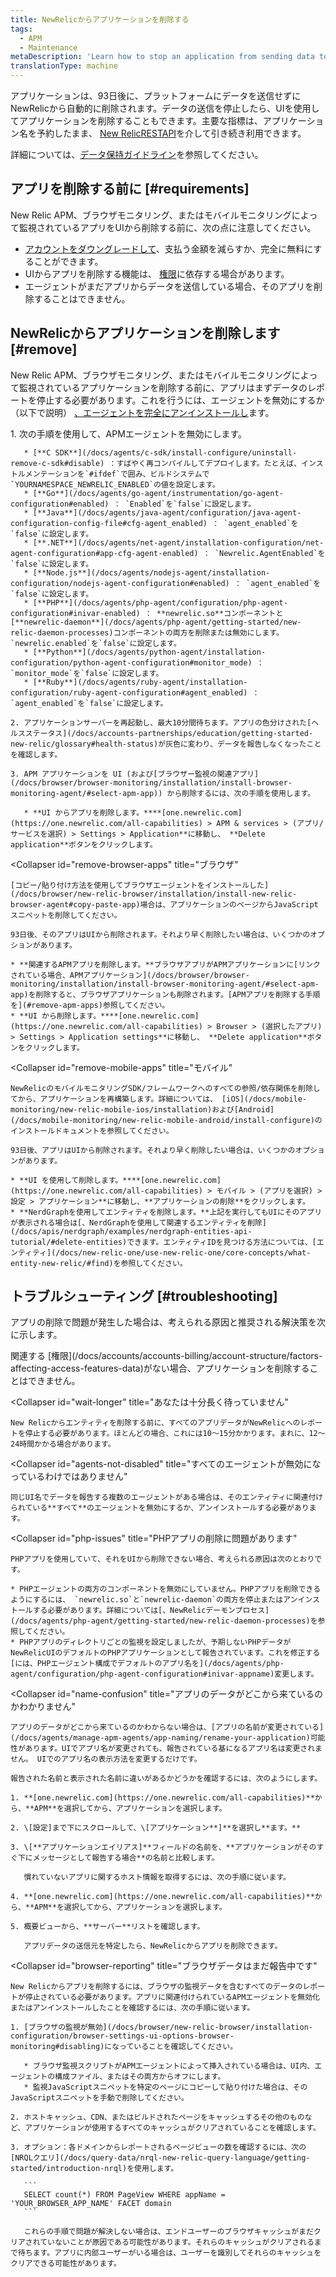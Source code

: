 ```yaml
---
title: NewRelicからアプリケーションを削除する
tags:
  - APM
  - Maintenance
metaDescription: 'Learn how to stop an application from sending data to New Relic, and how to remove it from the UI.'
translationType: machine
---
```


アプリケーションは、93日後に、プラットフォームにデータを送信せずにNewRelicから自動的に削除されます。データの送信を停止したら、UIを使用してアプリケーションを削除することもできます。主要な指標は、アプリケーション名を予約したまま、 [New RelicRESTAPI](/docs/apis/rest-api-v2/getting-started/introduction-new-relic-rest-api-v2)を介して引き続き利用できます。

詳細については、[データ保持ガイドライン](/docs/accounts/accounts/data-management/overview-data-retention-components#apm)を参照してください。

## アプリを削除する前に [#requirements]

New Relic APM、ブラウザモニタリング、またはモバイルモニタリングによって監視されているアプリをUIから削除する前に、次の点に注意してください。

* [アカウントをダウングレードして](/docs/accounts/accounts-billing/account-setup/downgradecancel-account)、支払う金額を減らすか、完全に無料にすることができます。
* UIからアプリを削除する機能は、 [権限](/docs/accounts/accounts-billing/account-structure/factors-affecting-access-features-data/#user-permissions)に依存する場合があります。
* エージェントがまだアプリからデータを送信している場合、そのアプリを削除することはできません。

## NewRelicからアプリケーションを削除します [#remove]

New Relic APM、ブラウザモニタリング、またはモバイルモニタリングによって監視されているアプリケーションを削除する前に、アプリはまずデータのレポートを停止する必要があります。これを行うには、エージェントを無効にするか（以下で説明） [、エージェントを完全にアンインストールし](/docs/agents/manage-apm-agents/installation/uninstall-agent)ます。

<CollapserGroup>
  <Collapser
    id="remove-apm-apps"
    title="APMアプリケーション"
  >
    1. 次の手順を使用して、APMエージェントを無効にします。

       * [**C SDK**](/docs/agents/c-sdk/install-configure/uninstall-remove-c-sdk#disable) ：すばやく再コンパイルしてデプロイします。たとえば、インストルメンテーションを`#ifdef`で囲み、ビルドシステムで`YOURNAMESPACE_NEWRELIC_ENABLED`の値を設定します。
       * [**Go**](/docs/agents/go-agent/instrumentation/go-agent-configuration#enabled) ： `Enabled`を`false`に設定します。
       * [**Java**](/docs/agents/java-agent/configuration/java-agent-configuration-config-file#cfg-agent_enabled) ： `agent_enabled`を`false`に設定します。
       * [**.NET**](/docs/agents/net-agent/installation-configuration/net-agent-configuration#app-cfg-agent-enabled) ： `Newrelic.AgentEnabled`を`false`に設定します。
       * [**Node.js**](/docs/agents/nodejs-agent/installation-configuration/nodejs-agent-configuration#enabled) ： `agent_enabled`を`false`に設定します。
       * [**PHP**](/docs/agents/php-agent/configuration/php-agent-configuration#inivar-enabled) ： **newrelic.so**コンポーネントと[**newrelic-daemon**](/docs/agents/php-agent/getting-started/new-relic-daemon-processes)コンポーネントの両方を削除または無効にします。`newrelic.enabled`を`false`に設定します。
       * [**Python**](/docs/agents/python-agent/installation-configuration/python-agent-configuration#monitor_mode) ： `monitor_mode`を`false`に設定します。
       * [**Ruby**](/docs/agents/ruby-agent/installation-configuration/ruby-agent-configuration#agent_enabled) ： `agent_enabled`を`false`に設定します。

    2. アプリケーションサーバーを再起動し、最大10分間待ちます。アプリの色分けされた[ヘルスステータス](/docs/accounts-partnerships/education/getting-started-new-relic/glossary#health-status)が灰色に変わり、データを報告しなくなったことを確認します。

    3. APM アプリケーションを UI (および[ブラウザー監視の関連アプリ](/docs/browser/browser-monitoring/installation/install-browser-monitoring-agent/#select-apm-app)) から削除するには、次の手順を使用します。

       * **UI からアプリを削除します。****[one.newrelic.com](https://one.newrelic.com/all-capabilities) > APM & services > (アプリ/サービスを選択) > Settings > Application**に移動し、 **Delete application**ボタンをクリックします。
  </Collapser>

  <Collapser
    id="remove-browser-apps"
    title="ブラウザ"
  >
    [コピー/貼り付け方法を使用してブラウザエージェントをインストールした](/docs/browser/new-relic-browser/installation/install-new-relic-browser-agent#copy-paste-app)場合は、アプリケーションのページからJavaScriptスニペットを削除してください。

    93日後、そのアプリはUIから削除されます。それより早く削除したい場合は、いくつかのオプションがあります。

    * **関連するAPMアプリを削除します。**ブラウザアプリがAPMアプリケーションに[リンクされている場合、APMアプリケーション](/docs/browser/browser-monitoring/installation/install-browser-monitoring-agent/#select-apm-app)を削除すると、ブラウザアプリケーションも削除されます。[APMアプリを削除する手順を](#remove-apm-apps)参照してください。
    * **UI から削除します。****[one.newrelic.com](https://one.newrelic.com/all-capabilities) > Browser > (選択したアプリ) > Settings > Application settings**に移動し、 **Delete application**ボタンをクリックします。
  </Collapser>

  <Collapser
    id="remove-mobile-apps"
    title="モバイル"
  >
    NewRelicのモバイルモニタリングSDK/フレームワークへのすべての参照/依存関係を削除してから、アプリケーションを再構築します。詳細については、 [iOS](/docs/mobile-monitoring/new-relic-mobile-ios/installation)および[Android](/docs/mobile-monitoring/new-relic-mobile-android/install-configure)のインストールドキュメントを参照してください。

    93日後、アプリはUIから削除されます。それより早く削除したい場合は、いくつかのオプションがあります。

    * **UI を使用して削除します。****[one.newrelic.com](https://one.newrelic.com/all-capabilities) > モバイル > (アプリを選択) > 設定 > アプリケーション**に移動し、**アプリケーションの削除**をクリックします。
    * **NerdGraphを使用してエンティティを削除します。**上記を実行してもUIにそのアプリが表示される場合は[、NerdGraphを使用して関連するエンティティを削除](/docs/apis/nerdgraph/examples/nerdgraph-entities-api-tutorial/#delete-entities)できます。エンティティIDを見つける方法については、[エンティティ](/docs/new-relic-one/use-new-relic-one/core-concepts/what-entity-new-relic/#find)を参照してください。
  </Collapser>
</CollapserGroup>

## トラブルシューティング [#troubleshooting]

アプリの削除で問題が発生した場合は、考えられる原因と推奨される解決策を次に示します。

<CollapserGroup>
  <Collapser
    id="not-owner-admin"
    title="権限がありません"
  >
    関連する [権限](/docs/accounts/accounts-billing/account-structure/factors-affecting-access-features-data)がない場合、アプリケーションを削除することはできません。
  </Collapser>

  <Collapser
    id="wait-longer"
    title="あなたは十分長く待っていません"
  >
    New Relicからエンティティを削除する前に、すべてのアプリデータがNewRelicへのレポートを停止する必要があります。ほとんどの場合、これには10〜15分かかります。まれに、12〜24時間かかる場合があります。
  </Collapser>

  <Collapser
    id="agents-not-disabled"
    title="すべてのエージェントが無効になっているわけではありません"
  >
    同じUI名でデータを報告する複数のエージェントがある場合は、そのエンティティに関連付けられている**すべて**のエージェントを無効にするか、アンインストールする必要があります。
  </Collapser>

  <Collapser
    id="php-issues"
    title="PHPアプリの削除に問題があります"
  >
    PHPアプリを使用していて、それをUIから削除できない場合、考えられる原因は次のとおりです。

    * PHPエージェントの両方のコンポーネントを無効にしていません。PHPアプリを削除できるようにするには、 `newrelic.so`と`newrelic-daemon`の両方を停止またはアンインストールする必要があります。詳細については[、NewRelicデーモンプロセス](/docs/agents/php-agent/getting-started/new-relic-daemon-processes)を参照してください。
    * PHPアプリのディレクトリごとの監視を設定しましたが、予期しないPHPデータがNewRelicUIのデフォルトのPHPアプリケーションとして報告されています。これを修正する[には、PHPエージェント構成でデフォルトのアプリ名を](/docs/agents/php-agent/configuration/php-agent-configuration#inivar-appname)変更します。
  </Collapser>

  <Collapser
    id="name-confusion"
    title="アプリのデータがどこから来ているのかわかりません"
  >
    アプリのデータがどこから来ているのかわからない場合は、[アプリの名前が変更されている](/docs/agents/manage-apm-agents/app-naming/rename-your-application)可能性があります。UIでアプリ名が変更されても、報告されている基になるアプリ名は変更されません。 UIでのアプリ名の表示方法を変更するだけです。

    報告された名前と表示された名前に違いがあるかどうかを確認するには、次のようにします。

    1. **[one.newrelic.com](https://one.newrelic.com/all-capabilities)**から、**APM**を選択してから、アプリケーションを選択します。

    2. \[設定]まで下にスクロールして、\[アプリケーション**]**を選択し**ます。**

    3. \[**アプリケーションエイリアス]**フィールドの名前を、**アプリケーションがそのすぐ下にメッセージとして報告する場合**の名前と比較します。

       慣れていないアプリに関するホスト情報を取得するには、次の手順に従います。

    4. **[one.newrelic.com](https://one.newrelic.com/all-capabilities)**から、**APM**を選択してから、アプリケーションを選択します。

    5. 概要ビューから、**サーバー**リストを確認します。

       アプリデータの送信元を特定したら、NewRelicからアプリを削除できます。
  </Collapser>

  <Collapser
    id="browser-reporting"
    title="ブラウザデータはまだ報告中です"
  >
    New Relicからアプリを削除するには、ブラウザの監視データを含むすべてのデータのレポートが停止されている必要があります。アプリに関連付けられているAPMエージェントを無効化またはアンインストールしたことを確認するには、次の手順に従います。

    1. [ブラウザの監視が無効](/docs/browser/new-relic-browser/installation-configuration/browser-settings-ui-options-browser-monitoring#disabling)になっていることを確認してください。

       * ブラウザ監視スクリプトがAPMエージェントによって挿入されている場合は、UI内、エージェントの構成ファイル、またはその両方からオフにします。
       * 監視JavaScriptスニペットを特定のページにコピーして貼り付けた場合は、そのJavaScriptスニペットを手動で削除してください。

    2. ホストキャッシュ、CDN、またはビルドされたページをキャッシュするその他のものなど、アプリケーションが使用するすべてのキャッシュがクリアされていることを確認します。

    3. オプション：各ドメインからレポートされるページビューの数を確認するには、次の[NRQLクエリ](/docs/query-data/nrql-new-relic-query-language/getting-started/introduction-nrql)を使用します。

       ```
       SELECT count(*) FROM PageView WHERE appName = 'YOUR_BROWSER_APP_NAME' FACET domain
       ```

       これらの手順で問題が解決しない場合は、エンドユーザーのブラウザキャッシュがまだクリアされていないことが原因である可能性があります。それらのキャッシュがクリアされるまで待ちます。アプリに内部ユーザーがいる場合は、ユーザーを識別してそれらのキャッシュをクリアできる可能性があります。
  </Collapser>
</CollapserGroup>